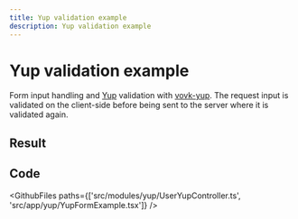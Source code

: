 ```yaml
---
title: Yup validation example
description: Yup validation example
---
```



# Yup validation example

Form input handling and [Yup](https://yup-docs.vercel.app/) validation with [vovk-yup](https://www.npmjs.com/package/vovk-yup). The request input is validated on the client-side before being sent to the server where it is validated again.

## Result

<Example>
  <YupFormExample />
</Example>

## Code

<GithubFiles paths={['src/modules/yup/UserYupController.ts', 'src/app/yup/YupFormExample.tsx']} />
